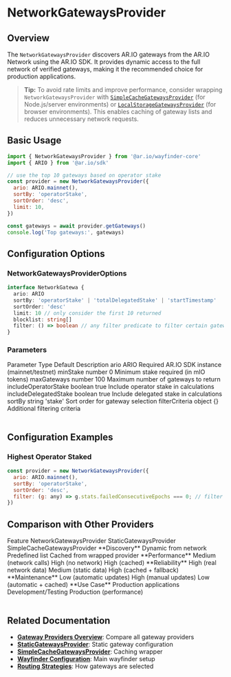 
# NetworkGatewaysProvider

## Overview

The `NetworkGatewaysProvider` discovers AR.IO gateways from the AR.IO Network using the AR.IO SDK. It provides dynamic access to the full network of verified gateways, making it the recommended choice for production applications.

> **Tip:** To avoid rate limits and improve performance, consider wrapping `NetworkGatewaysProvider` with [`SimpleCacheGatewaysProvider`](/wayfinder/core/gateway-providers/cache) (for Node.js/server environments) or [`LocalStorageGatewaysProvider`](/wayfinder/core/gateway-providers/cache) (for browser environments). This enables caching of gateway lists and reduces unnecessary network requests.

## Basic Usage

```javascript
import { NetworkGatewaysProvider } from '@ar.io/wayfinder-core'
import { ARIO } from '@ar.io/sdk'

// use the top 10 gateways based on operator stake
const provider = new NetworkGatewaysProvider({
  ario: ARIO.mainnet(),
  sortBy: 'operatorStake',
  sortOrder: 'desc',
  limit: 10,
})

const gateways = await provider.getGateways()
console.log('Top gateways:', gateways)
```

## Configuration Options

### NetworkGatewaysProviderOptions

```typescript
interface NetworkGatewa {
  ario: ARIO
  sortBy: 'operatorStake' | 'totalDelegatedStake' | 'startTimestamp'
  sortOrder: 'desc'
  limit: 10 // only consider the first 10 returned
  blocklist: string[]
  filter: () => boolean // any filter predicate to filter certain gateways
}
```

### Parameters

<Table>
  <Table.Head>
    <Table.Row>
      <Table.Header>Parameter</Table.Header>
      <Table.Header>Type</Table.Header>
      <Table.Header>Default</Table.Header>
      <Table.Header>Description</Table.Header>
    </Table.Row>
  </Table.Head>
  <Table.Body>
    <Table.Row>
      <Table.Cell>ario</Table.Cell>
      <Table.Cell>ARIO</Table.Cell>
      <Table.Cell>Required</Table.Cell>
      <Table.Cell>AR.IO SDK instance (mainnet/testnet)</Table.Cell>
    </Table.Row>
    <Table.Row>
      <Table.Cell>minStake</Table.Cell>
      <Table.Cell>number</Table.Cell>
      <Table.Cell>0</Table.Cell>
      <Table.Cell>Minimum stake required (in mIO tokens)</Table.Cell>
    </Table.Row>
    <Table.Row>
      <Table.Cell>maxGateways</Table.Cell>
      <Table.Cell>number</Table.Cell>
      <Table.Cell>100</Table.Cell>
      <Table.Cell>Maximum number of gateways to return</Table.Cell>
    </Table.Row>
    <Table.Row>
      <Table.Cell>includeOperatorStake</Table.Cell>
      <Table.Cell>boolean</Table.Cell>
      <Table.Cell>true</Table.Cell>
      <Table.Cell>Include operator stake in calculations</Table.Cell>
    </Table.Row>
    <Table.Row>
      <Table.Cell>includeDelegatedStake</Table.Cell>
      <Table.Cell>boolean</Table.Cell>
      <Table.Cell>true</Table.Cell>
      <Table.Cell>Include delegated stake in calculations</Table.Cell>
    </Table.Row>
    <Table.Row>
      <Table.Cell>sortBy</Table.Cell>
      <Table.Cell>string</Table.Cell>
      <Table.Cell>'stake'</Table.Cell>
      <Table.Cell>Sort order for gateway selection</Table.Cell>
    </Table.Row>
    <Table.Row>
      <Table.Cell>filterCriteria</Table.Cell>
      <Table.Cell>object</Table.Cell>
      <Table.Cell>{}</Table.Cell>
      <Table.Cell>Additional filtering criteria</Table.Cell>
    </Table.Row>
  </Table.Body>
</Table>

## Configuration Examples

### Highest Operator Staked

```javascript
const provider = new NetworkGatewaysProvider({
  ario: ARIO.mainnet(),
  sortBy: 'operatorStake',
  sortOrder: 'desc',
  filter: (g: any) => g.stats.failedConsecutiveEpochs === 0; // filter out gateways that have recently failed!
})
```

## Comparison with Other Providers

<Table>
  <Table.Head>
    <Table.Row>
      <Table.Header>Feature</Table.Header>
      <Table.Header>NetworkGatewaysProvider</Table.Header>
      <Table.Header>StaticGatewaysProvider</Table.Header>
      <Table.Header>SimpleCacheGatewaysProvider</Table.Header>
    </Table.Row>
  </Table.Head>
  <Table.Body>
    <Table.Row>
      <Table.Cell>**Discovery**</Table.Cell>
      <Table.Cell>Dynamic from network</Table.Cell>
      <Table.Cell>Predefined list</Table.Cell>
      <Table.Cell>Cached from wrapped provider</Table.Cell>
    </Table.Row>
    <Table.Row>
      <Table.Cell>**Performance**</Table.Cell>
      <Table.Cell>Medium (network calls)</Table.Cell>
      <Table.Cell>High (no network)</Table.Cell>
      <Table.Cell>High (cached)</Table.Cell>
    </Table.Row>
    <Table.Row>
      <Table.Cell>**Reliability**</Table.Cell>
      <Table.Cell>High (real network data)</Table.Cell>
      <Table.Cell>Medium (static data)</Table.Cell>
      <Table.Cell>High (cached + fallback)</Table.Cell>
    </Table.Row>
    <Table.Row>
      <Table.Cell>**Maintenance**</Table.Cell>
      <Table.Cell>Low (automatic updates)</Table.Cell>
      <Table.Cell>High (manual updates)</Table.Cell>
      <Table.Cell>Low (automatic + cached)</Table.Cell>
    </Table.Row>
    <Table.Row>
      <Table.Cell>**Use Case**</Table.Cell>
      <Table.Cell>Production applications</Table.Cell>
      <Table.Cell>Development/Testing</Table.Cell>
      <Table.Cell>Production (performance)</Table.Cell>
    </Table.Row>
  </Table.Body>
</Table>

## Related Documentation

- **[Gateway Providers Overview](/wayfinder/core/gateway-providers)**: Compare all gateway providers
- **[StaticGatewaysProvider](/wayfinder/core/gateway-providers/static)**: Static gateway configuration
- **[SimpleCacheGatewaysProvider](/wayfinder/core/gateway-providers/cache)**: Caching wrapper
- **[Wayfinder Configuration](/wayfinder/core)**: Main wayfinder setup
- **[Routing Strategies](/wayfinder/routing-strategies)**: How gateways are selected

